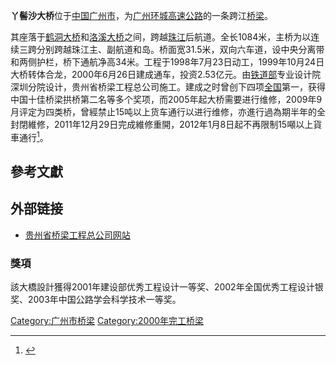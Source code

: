 {{Infobox bridge
| bridge_name      = 丫髻沙大桥
| native_name      =
| native_name_lang =
| image            = Yanjisha bridge.jpg
| image_size       = 200px
| alt              =
| caption          =
| official_name    =
| other_name       =
| carries          ={{China Expwy Name|P=Guangdong|S81}}
| crosses          =[[珠江|珠江]]
| locale           ={{CHN}}[[广东省|广东省]][[广州市|广州市]]
| owner            =
| maint            =
| id               = 
| architect        =贵州省桥梁工程总公司
| designer         = 铁道部专业设计院深圳分院
| engineering      =
| design           =[[拱桥|拱桥]]
| material         = 
| length           = {{convert|1084|m|ft|0}}
| width            =
| height           =
| mainspan         = {{convert|360|m|ft|0}}<ref name=Abdunur2001>{{cite book|last=Abdunur|first=C.|title=Arch'01|year=2001|publisher=Presses des Ponts|isbn=978-2-85978-347-1|page=[http://books.google.com/books?id=E7ywmb24EQMC&pg=PA677 677]}}</ref>
| spans            =
| pierswater       =
| load             =
| clearance        ={{convert|34|m|ft|0}}
| below            =
| life             =
| builder          =
| fabricator       =
| begin            =1998年7月23日
| complete         =1999年10月24日
| cost             =
| open             = 2000年6月26日
| inaugurated      =
| toll             =
| traffic          =
| preceded         =
| followed         =
| heritage         =
| collapsed        =
| closed           =
| replaces         =
| map_cue          =
| map_image        =
| map_alt          =
| map_text         =
| map_width        =
| coordinates      = {{coord|23|3|41.32|N|113|16|15.19|E|display=title,inline|region:CH_type}}
| references       =
| extra            =
}}

'''丫髻沙大桥'''位于[[中华人民共和国|中国]][[广州市|广州市]]，为[[广州环城高速公路|广州环城高速公路]]的一条跨江[[桥梁|桥梁]]。

其座落于[[鹤洞大桥|鹤洞大桥]]和[[洛溪大桥|洛溪大桥]]之间，跨越[[珠江|珠江]]后航道。全长1084米，主桥为以连续三跨分别跨越珠江主、副航道和{{link-yue|丫髻沙|丫髻沙}}岛。桥面宽31.5米，双向六车道，设中央分离带和两侧护栏，桥下通航净高34米。工程于1998年7月23日动工，1999年10月24日大桥转体合龙，2000年6月26日建成通车，投资2.53亿元。由[[中华人民共和国铁道部|铁道部]]专业设计院深圳分院设计，贵州省桥梁工程总公司施工。建成之时曾创下四项[[中国大陆|全国]]第一，获得中国十佳桥梁拱桥第二名等多个奖项，而2005年起大桥需要进行维修，2009年9月评定为四类桥，曾經禁止15吨以上货车通行以进行维修，亦進行過為期半年的全封閉維修，2011年12月29日完成維修重開，2012年1月8日起不再限制15噸以上貨車通行<ref>{{cite news | url=http://news.gd.sina.com.cn/news/20111229/1220532.html | title=丫髻沙大桥完成大修恢复通车 围蔽检修了5年 | work=新浪網 | date=2011-12-29 | accessdate=2014-01-15 | archive-date=2014-01-16 | archive-url=https://web.archive.org/web/20140116094205/http://news.gd.sina.com.cn/news/20111229/1220532.html | dead-url=no }}</ref>。

== 參考文獻==
{{reflist}}

== 外部链接 ==
*[http://www.gzql.cn/article.htm1?id=179226 贵州省桥梁工程总公司网站]{{Wayback|url=http://www.gzql.cn/article.htm1?id=179226 |date=20190915053849 }}

{{广州桥梁}}


[[Category:广州市桥梁|Category:广州市桥梁]]
[[Category:2000年完工桥梁|Category:2000年完工桥梁]]
===獎項===

該大橋設計獲得2001年建设部优秀工程设计一等奖、2002年全国优秀工程设计银奖、2003年中国公路学会科学技术一等奖。
